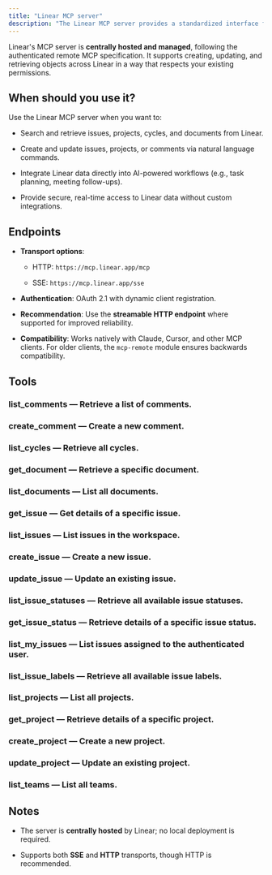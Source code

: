 ```yaml
---
title: "Linear MCP server"  
description: "The Linear MCP server provides a standardized interface for AI models and agents to securely access and manage data from your Linear workspace."  
---
```


Linear's MCP server is **centrally hosted and managed**, following the authenticated remote MCP specification. It supports creating, updating, and retrieving objects across Linear in a way that respects your existing permissions.

## **When should you use it?**

Use the Linear MCP server when you want to:

* Search and retrieve issues, projects, cycles, and documents from Linear.

* Create and update issues, projects, or comments via natural language commands.

* Integrate Linear data directly into AI-powered workflows (e.g., task planning, meeting follow-ups).

* Provide secure, real-time access to Linear data without custom integrations.

## **Endpoints**

* **Transport options**:

  * HTTP: `https://mcp.linear.app/mcp`

  * SSE: `https://mcp.linear.app/sse`

* **Authentication**: OAuth 2.1 with dynamic client registration.

* **Recommendation**: Use the **streamable HTTP endpoint** where supported for improved reliability.

* **Compatibility**: Works natively with Claude, Cursor, and other MCP clients. For older clients, the `mcp-remote` module ensures backwards compatibility.

## **Tools**

### **list_comments** — Retrieve a list of comments.

### **create_comment** — Create a new comment.

### **list_cycles** — Retrieve all cycles.

### **get_document** — Retrieve a specific document.

### **list_documents** — List all documents.

### **get_issue** — Get details of a specific issue.

### **list_issues** — List issues in the workspace.

### **create_issue** — Create a new issue.

### **update_issue** — Update an existing issue.

### **list_issue_statuses** — Retrieve all available issue statuses.

###  **get_issue_status** — Retrieve details of a specific issue status.

### **list_my_issues** — List issues assigned to the authenticated user.

### **list_issue_labels** — Retrieve all available issue labels.

### **list_projects** — List all projects.

### **get_project** — Retrieve details of a specific project.

### **create_project** — Create a new project.

### **update_project** — Update an existing project.

### **list_teams** — List all teams.

## **Notes**

* The server is **centrally hosted** by Linear; no local deployment is required.

* Supports both **SSE** and **HTTP** transports, though HTTP is recommended.